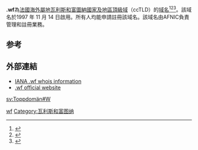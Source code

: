 {{Expand|time=2018-03-31T06:11:26+00:00}}
{{Infobox Top level domain
| name=.wf
| background=#CCF
| introduced=1997
| type=[[Country_code_top-level_domain|Country code top-level domain]]
| registry=[[AFNIC|AFNIC]]
| sponsor=[[AFNIC|AFNIC]]
| intendeduse={{flag|Wallis and Futuna|local}}
| actualuse= Open for registration, but with limited use <ref>{{cite web|url=http://www.afnic.fr/fr/l-afnic-en-bref/actualites/actualites-operationnelles/4057/showOperational/signature-du-wf.html|title=Signature du .wf|publisher=Afnic.fr|date=|accessdate=2016-02-01|archive-date=2016-03-04|archive-url=https://web.archive.org/web/20160304002249/http://www.afnic.fr/fr/l-afnic-en-bref/actualites/actualites-operationnelles/4057/showOperational/signature-du-wf.html|dead-url=no}}</ref>
| document=
| disputepolicy=
| website=[http://www.nic.wf/ nic.wf (redirects to afnic.fr)]
| dnssec=yes
}}
'''.wf'''為[[法国|法國]][[海外屬地|海外屬地]][[瓦利斯和富圖納|瓦利斯和富圖納]][[國家及地區頂級域|國家及地區頂級域]]（ccTLD）的[[域名|域名]]<ref>{{Cite book|title=常用电脑词语速查手册|last=何弘主编|first=|publisher=西安：西安出版社|date=2000-07|isbn=7-80594-644-2|location=|pages=201-202}}</ref><ref>{{Cite book|title=英德汉广播电视技术词典|last=（德）赫伯特·蒂尔曼（Herbert Tillmann）编；梁瑛等译|first=|publisher=北京：中国广播电视出版社|year=2002|isbn=7-5043-3793-5|location=|pages=440-442}}</ref><ref>{{Cite book|title=大学计算机基础|last=刘丕娥主编|first=|publisher=哈尔滨：哈尔滨工业大学出版社|year=2010|isbn=978-7-5603-3056-3|location=|pages=342-345}}</ref>。該域名於1997 年 11 月 14 日啟用。所有人均能申請註冊該域名。該域名由AFNIC負責管理和註冊業務。

== 参考 ==
{{reflist}}

== 外部連結 ==
* [http://www.iana.org/root-whois/wf.htm IANA .wf whois information]{{Wayback|url=http://www.iana.org/root-whois/wf.htm |date=20080907050336 }}
* [https://web.archive.org/web/20051224045614/http://www.afnic.fr/doc/autres-nic/dom-tom .wf official website]

{{CcTLD}}
{{Internet-stub}}

[[Category:國家及地區頂級域|wf]]
[[Category:瓦利斯和富图纳|Category:瓦利斯和富图纳]]

[[sv:Toppdomän#W|sv:Toppdomän#W]]